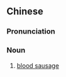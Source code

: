 ==Chinese==
{{zh-forms|s=血肠}}
{{zh-wp}}

===Pronunciation===
{{zh-pron
|m=血cháng
|cat=n
}}

===Noun===
{{zh-noun}}

# [[blood sausage]]

{{zh-cat|Foods}}